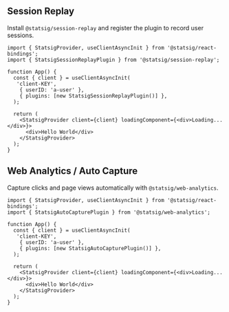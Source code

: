 ## Session Replay

Install `@statsig/session-replay` and register the plugin to record user sessions.

```tsx
import { StatsigProvider, useClientAsyncInit } from '@statsig/react-bindings';
import { StatsigSessionReplayPlugin } from '@statsig/session-replay';

function App() {
  const { client } = useClientAsyncInit(
   'client-KEY',
    { userID: 'a-user' },
    { plugins: [new StatsigSessionReplayPlugin()] },
  );

  return (
    <StatsigProvider client={client} loadingComponent={<div>Loading...</div>}>
      <div>Hello World</div>
    </StatsigProvider>
  );
}
```

## Web Analytics / Auto Capture

Capture clicks and page views automatically with `@statsig/web-analytics`.

```tsx
import { StatsigProvider, useClientAsyncInit } from '@statsig/react-bindings';
import { StatsigAutoCapturePlugin } from '@statsig/web-analytics';

function App() {
  const { client } = useClientAsyncInit(
   'client-KEY',
    { userID: 'a-user' },
    { plugins: [new StatsigAutoCapturePlugin()] },
  );

  return (
    <StatsigProvider client={client} loadingComponent={<div>Loading...</div>}>
      <div>Hello World</div>
    </StatsigProvider>
  );
}
```
